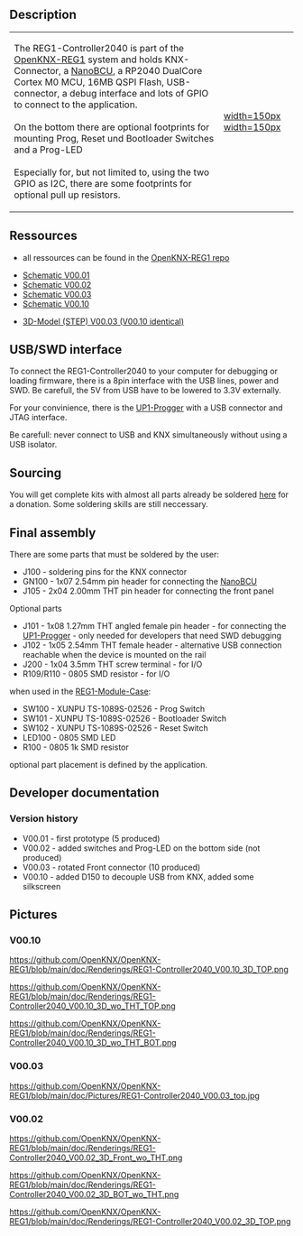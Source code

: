 == Description ==

{|
|-
| 
The REG1-Controller2040 is part of the [[OpenKNX-REG1]] system and holds KNX-Connector, a [[NanoBCU]], a RP2040 DualCore Cortex M0 MCU, 16MB QSPI Flash, USB-connector, a debug interface and lots of GPIO to connect to the application.<br><br>
On the bottom there are optional footprints for mounting Prog, Reset und Bootloader Switches and a Prog-LED<br><br>
Especially for, but not limited to, using the two GPIO as I2C, there are some footprints for optional pull up resistors.
| [[https://github.com/OpenKNX/OpenKNX-REG1/blob/main/doc/Renderings/REG1-Controller2040_V00.02_3D_Front_wo_THT.png|width=150px]] [[https://github.com/OpenKNX/OpenKNX-REG1/blob/main/doc/Renderings/REG1-Controller2040_V00.02_3D_TOP.png|width=150px]]
|}


== Ressources ==

* all ressources can be found in the [https://github.com/OpenKNX/OpenKNX-REG1/tree/main OpenKNX-REG1 repo]

* [https://github.com/OpenKNX/OpenKNX-REG1/blob/main/doc/REG1-Controller2040_V00.01.sch.pdf Schematic V00.01]
* [https://github.com/OpenKNX/OpenKNX-REG1/blob/main/doc/REG1-Controller2040_V00.02.sch.pdf Schematic V00.02]
* [https://github.com/OpenKNX/OpenKNX-REG1/blob/main/doc/REG1-Controller2040_V00.02.sch.pdf Schematic V00.03]
* [https://github.com/OpenKNX/OpenKNX-REG1/blob/main/doc/REG1-Controller2040_V00.02.sch.pdf Schematic V00.10]

* [https://github.com/OpenKNX/OpenKNX-REG1/blob/main/hardware/CAD-Files/REG1-Controller2040_V00.03.step 3D-Model (STEP) V00.03 (V00.10 identical)]

== USB/SWD interface ==

To connect the REG1-Controller2040 to your computer for debugging or loading firmware, there is a 8pin interface with the USB lines, power and SWD. Be carefull, the 5V from USB have to be lowered to 3.3V externally.

For your convinience, there is the [[UP1-Progger]] with a USB connector and JTAG interface.

Be carefull: never connect to USB and KNX simultaneously without using a USB isolator.

== Sourcing  ==

You will get complete kits with almost all parts already be soldered [http://spenden.openknx.de here] for a donation. Some soldering skills are still  neccessary.

== Final assembly ==

There are some parts that must be soldered by the user:

* J100 - soldering pins for the KNX connector 
* GN100 - 1x07 2.54mm pin header for connecting the [[NanoBCU]]
* J105 - 2x04 2.00mm THT pin header for connecting the front panel


Optional parts
* J101 - 1x08 1.27mm THT angled female pin header - for connecting the [[UP1-Progger]] - only needed for developers that need SWD debugging
* J102 - 1x05 2.54mm THT female header - alternative USB connection reachable when the device is mounted on the rail
* J200 - 1x04 3.5mm THT screw terminal - for I/O
* R109/R110 - 0805 SMD resistor - for I/O

when used in the [[REG1-Module-Case]]:
* SW100 - XUNPU TS-1089S-02526 - Prog Switch
* SW101 - XUNPU TS-1089S-02526 - Bootloader Switch
* SW102 - XUNPU TS-1089S-02526 - Reset Switch
* LED100 - 0805 SMD LED
* R100 - 0805 1k SMD resistor


optional part placement is defined by the application.

== Developer documentation ==

=== Version history ===

* V00.01 - first prototype (5 produced)
* V00.02 - added switches and Prog-LED on the bottom side (not produced)
* V00.03 - rotated Front connector (10 produced)
* V00.10 - added D150 to decouple USB from KNX, added some silkscreen


== Pictures ==

=== V00.10 ===
[[https://github.com/OpenKNX/OpenKNX-REG1/blob/main/doc/Renderings/REG1-Controller2040_V00.10_3D_TOP.png]]

[[https://github.com/OpenKNX/OpenKNX-REG1/blob/main/doc/Renderings/REG1-Controller2040_V00.10_3D_wo_THT_TOP.png]]

[[https://github.com/OpenKNX/OpenKNX-REG1/blob/main/doc/Renderings/REG1-Controller2040_V00.10_3D_wo_THT_BOT.png]]

=== V00.03 ===

[[https://github.com/OpenKNX/OpenKNX-REG1/blob/main/doc/Pictures/REG1-Controller2040_V00.03_top.jpg]]

=== V00.02 ===
[[https://github.com/OpenKNX/OpenKNX-REG1/blob/main/doc/Renderings/REG1-Controller2040_V00.02_3D_Front_wo_THT.png]]

[[https://github.com/OpenKNX/OpenKNX-REG1/blob/main/doc/Renderings/REG1-Controller2040_V00.02_3D_BOT_wo_THT.png]]

[[https://github.com/OpenKNX/OpenKNX-REG1/blob/main/doc/Renderings/REG1-Controller2040_V00.02_3D_TOP.png]]